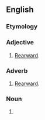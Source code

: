 ==English==

===Etymology===
{{suffix|en|rear|wards}}

===Adjective===
{{en-adj}}

# [[rearward|Rearward]].

===Adverb===
{{en-adv}}

# [[rearward|Rearward]].

===Noun===
{{head|en|noun form}}

# {{plural of|en|rearward}}
